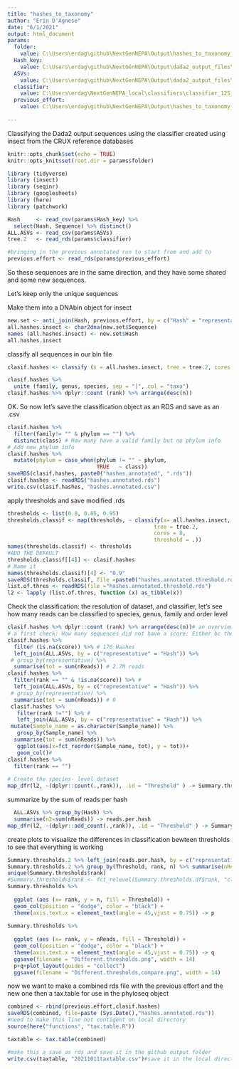 ```yaml
---
title: "hashes_to_taxonomy"
author: "Erin D'Agnese"
date: "6/1/2021"
output: html_document
params: 
  folder:
    value: C:\Users\erdag\github\NextGenNEPA\Output\hashes_to_taxonomy_output\run2_rerun_crux\MiX 
  Hash_key:
    value: C:\Users\erdag\github\NextGenNEPA\Output\dada2_output_files\run2_rerun_20211011\MiX_hash_key.csv
  ASVs: 
    value: C:\Users\erdag\github\NextGenNEPA\Output\dada2_output_files\run2_rerun_20211011\MiX_ASV_table.csv
  classifier:
    value: C:\Users\erdag\NextGenNEPA_local\classifiers\classifier_12S_MiFish.rds
  previous_effort: 
    value: C:\Users\erdag\github\NextGenNEPA\Output\hashes_to_taxonomy_output\20210802_MiFish_prev_hashes.annotated.rds
 
---
```


Classifying the Dada2 output sequences using the classifier created using insect from the CRUX reference databases
```r
knitr::opts_chunk$set(echo = TRUE)
knitr::opts_knit$set(root.dir = params$folder)
```


```r
library (tidyverse)
library (insect)
library (seqinr)
library (googlesheets)
library (here)
library (patchwork)
```


```r
Hash     <- read_csv(params$Hash_key) %>% 
  select(Hash, Sequence) %>% distinct()
ALL.ASVs <- read_csv(params$ASVs)
tree.2   <- read_rds(params$classifier)

#bringing in the previous annotated run to start from and add to
previous.effort <- read_rds(params$previous_effort)
```

So these sequences are in the same direction, and they have some shared and some new sequences. 

Let's keep only the unique sequences


Make them into a DNAbin object for insect

```r
new.set <- anti_join(Hash, previous.effort, by = c("Hash" = "representative"))
all.hashes.insect <- char2dna(new.set$Sequence)
names (all.hashes.insect) <- new.set$Hash
all.hashes.insect
```


classify all sequences in our bin file

```r
clasif.hashes <- classify (x = all.hashes.insect, tree = tree.2, cores = 4)

clasif.hashes %>% 
  unite (family, genus, species, sep = "|", col = "taxa")
clasif.hashes %>% dplyr::count (rank) %>% arrange(desc(n))
```


OK. So now let's save the classification object as an RDS and save as an .csv

```r
clasif.hashes %>% 
  filter(family!= "" & phylum == "") %>% 
  distinct(class) # How many have a valid family but no phylum info
# Add new phylum info
clasif.hashes %>% 
  mutate(phylum = case_when(phylum != "" ~ phylum,
                            TRUE   ~ class)) 
saveRDS(clasif.hashes, paste0("hashes.annotated", ".rds"))
clasif.hashes <- readRDS("hashes.annotated.rds")
write.csv(clasif.hashes, "hashes.annotated.csv")

```

apply thresholds and save modified .rds

```r
thresholds <- list(0.8, 0.85, 0.95)
thresholds.classif <- map(thresholds, ~ classify(x= all.hashes.insect,
                                              tree = tree.2,
                                              cores = 8,
                                              threshold = .))
names(thresholds.classif) <- thresholds
#ADD THE DEFAULT
thresholds.classif[[4]] <- clasif.hashes
# Name it
names(thresholds.classif)[4] <- "0.9"
saveRDS(thresholds.classif, file =paste0("hashes.annotated.threshold.rds"))
list.of.thres <- readRDS(file ="hashes.annotated.threshold.rds")
l2 <- lapply (list.of.thres, function (x) as_tibble(x))

```

Check the classification: the resolution of dataset, and classifier, let's see how many reads can be classified to species, genus, family and order level

```r
clasif.hashes %>% dplyr::count (rank) %>% arrange(desc(n))# an overview of the taxonomic resolution
# a first check: How many sequences did not have a score: Either bc they exactly match a sequence in the tree
clasif.hashes %>% 
  filter (is.na(score)) %>% # 176 Hashes
  left_join(ALL.ASVs, by = c("representative" = "Hash")) %>% 
 # group_by(representative) %>% 
  summarise(tot = sum(nReads)) # 2.7M reads
clasif.hashes %>% 
  filter(rank == "" & !is.na(score)) %>% # 
  left_join(ALL.ASVs, by = c("representative" = "Hash")) %>% 
 # group_by(representative) %>% 
  summarise(tot = sum(nReads)) # 0
 clasif.hashes %>% 
   filter(rank !="") %>% #
   left_join(ALL.ASVs, by = c("representative" = "Hash")) %>% 
 mutate(Sample_name = as.character(Sample_name)) %>%
   group_by(Sample_name) %>% 
  summarise(tot = sum(nReads)) %>% 
   ggplot(aes(x=fct_reorder(Sample_name, tot), y = tot))+
   geom_col()# 
clasif.hashes %>% 
  filter(rank == "")
 
# Create the species- level dataset
map_dfr(l2, ~(dplyr::count(.,rank)), .id = "Threshold" ) -> Summary.thresholds.df# This puts the results in a df


```

summarize by the sum of reads per hash
```r
  ALL.ASVs %>% group_by(Hash) %>% 
  summarise(n2=sum(nReads)) -> reads.per.hash
map_dfr(l2, ~(dplyr::add_count(.,rank)), .id = "Threshold" ) -> Summary.thresholds.2# This puts the results in a df
```


create plots to visualize the differences in classification bewteen thresholds to see that everything is working
```r
Summary.thresholds.2 %>% left_join(reads.per.hash, by = c("representative"="Hash")) -> Summary.thresholds.2
Summary.thresholds.2 %>% group_by(Threshold, rank, n) %>% summarise(nReads = sum(n2)) -> Summary.thresholds
unique(Summary.thresholds$rank)
#Summary.thresholds$rank <- fct_relevel(Summary.thresholds.df$rank, "class",   "infraclass", "superorder" , "order" , "suborder", "family", "subfamily" , "tribe",  "genus", "species", "clade", "cohort", "no rank") #this section isn't working to actually re-order the ranks while keeping the reads together
Summary.thresholds %>%
  
  ggplot (aes (x= rank, y = n, fill = Threshold)) +
  geom_col(position = "dodge", color = "black") +
  theme(axis.text.x = element_text(angle = 45,vjust = 0.75)) -> p
  
Summary.thresholds %>%
  
  ggplot (aes (x= rank, y = nReads, fill = Threshold)) +
  geom_col(position = "dodge", color = "black") +
  theme(axis.text.x = element_text(angle = 45,vjust = 0.75)) -> q
  ggsave(filename = "Different.thresholds.png", width = 14)  
  p+q+plot_layout(guides = "collect")
  ggsave(filename = "Different.thresholds,compare.png", width = 14)
```

now we want to make a combined rds file with the previous effort and the new one then a tax.table for use in the phyloseq object
```r
combined <- rbind(previous.effort,clasif.hashes)
saveRDS(combined, file=paste (Sys.Date(),"hashes.annotated.rds"))
#need to make this line not contigent on local directory
source(here("functions", "tax.table.R"))

taxtable <- tax.table(combined)

#make this a save as rds and save it in the github output folder 
write.csv(taxtable, "20211011taxtable.csv")#save it in the local directory for any future needs
```

